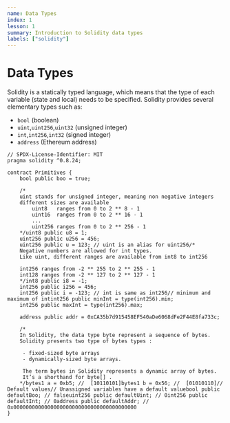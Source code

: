 ```yaml
---
name: Data Types
index: 1
lesson: 1
summary: Introduction to Solidity data types
labels: ["solidity"]
---
```


# Data Types

Solidity is a statically typed language, which means that the type of each variable (state and local) needs to be specified. Solidity provides several elementary types such as:

- `bool` (boolean)
- `uint`,`uint256`,`uint32` (unsigned integer)
- `int`,`int256`,`int32` (signed integer)
- `address` (Ethereum address)

```solidity
// SPDX-License-Identifier: MIT
pragma solidity ^0.8.24;

contract Primitives {
    bool public boo = true;

    /*
    uint stands for unsigned integer, meaning non negative integers
    different sizes are available
        uint8   ranges from 0 to 2 ** 8 - 1
        uint16  ranges from 0 to 2 ** 16 - 1
        ...
        uint256 ranges from 0 to 2 ** 256 - 1
    */uint8 public u8 = 1;
    uint256 public u256 = 456;
    uint256 public u = 123; // uint is an alias for uint256/*
    Negative numbers are allowed for int types.
    Like uint, different ranges are available from int8 to int256

    int256 ranges from -2 ** 255 to 2 ** 255 - 1
    int128 ranges from -2 ** 127 to 2 ** 127 - 1
    */int8 public i8 = -1;
    int256 public i256 = 456;
    int256 public i = -123; // int is same as int256// minimum and maximum of intint256 public minInt = type(int256).min;
    int256 public maxInt = type(int256).max;

    address public addr = 0xCA35b7d915458EF540aDe6068dFe2F44E8fa733c;

    /*
    In Solidity, the data type byte represent a sequence of bytes.
    Solidity presents two type of bytes types :

     - fixed-sized byte arrays
     - dynamically-sized byte arrays.

     The term bytes in Solidity represents a dynamic array of bytes.
     It’s a shorthand for byte[] .
    */bytes1 a = 0xb5; //  [10110101]bytes1 b = 0x56; //  [01010110]// Default values// Unassigned variables have a default valuebool public defaultBoo; // falseuint256 public defaultUint; // 0int256 public defaultInt; // 0address public defaultAddr; // 0x0000000000000000000000000000000000000000
}
```

